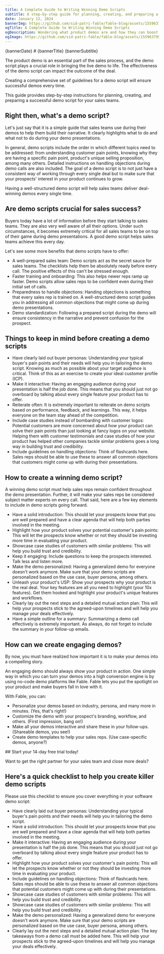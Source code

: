 ```yaml
---
title: A Complete Guide to Writing Winning Demo Scripts
subtitle: A step-by-step guide for planning, creating, and preparing a successful demo script for sales teams.
date: January 12, 2024
bannerImg: https://github.com/sid-patri-fable/fable-blog/assets/155963795/17c6cff0-0722-4680-9baa-ddc9e7597701
ogTitle: A Complete Guide to Writing Winning Demo Scripts
ogDescription: Wondering what product demos are and how they can boost your sales? Look no further! This ultimate guide provides valuable insights and strategies to help you master the art of product demos.
ogImage: https://github.com/sid-patri-fable/fable-blog/assets/155963795/17c6cff0-0722-4680-9baa-ddc9e7597701
---
```




<Banner config={props.config}>
  <div style={{ maxWidth: '768px' }}>
    {bannerDate}
    # {bannerTitle}
    {bannerSubtitle}
  </div>
  <CoverImg src="https://github.com/sid-patri-fable/fable-blog/assets/155963795/17c6cff0-0722-4680-9baa-ddc9e7597701" />
</Banner>

<Content toc={props.toc}>

The product demo is an essential part of the sales process, and the demo script plays a crucial role in bringing the live demo to life. The effectiveness of the demo script can impact the outcome of the deal.

Creating a comprehensive set of guidelines for a demo script will ensure successful demos every time.

This guide provides step-by-step instructions for planning, creating, and preparing a successful demo script for your sales teams.

## Right then, what's a demo script?

Let's just say that it is a simple guide that sales teams use during their demos to help them build their narrative. It clearly highlights what to do and what not to do during your demo presentations.

In general, demo scripts include the order in which different topics need to be addressed: from understanding customer pain points, knowing why they are having a specific pain point, product's unique selling proposition, among many others. Detailed instructions on handling objections during demo calls are also included. The goal of a demo script is to not just have a consistent way of working through every single deal but to make sure that your prospects' interest in your product continues to grow.

Having a well-structured demo script will help sales teams deliver deal-winning demos every single time.

## Are demo scripts crucial for sales success?

Buyers today have a lot of information before they start talking to sales teams. They are also very well aware of all their options. Under such circumstances, it becomes extremely critical for all sales teams to be on top of their game during demo presentations. A good demo script helps sales teams achieve this every day.

Let's see some more benefits that demo scripts have to offer:

- A well-prepared sales team: Demo scripts act as the secret sauce for sales teams. The checklists help them be absolutely ready before every call. The positive effects of this can't be stressed enough.
- Faster training and onboarding: This also helps newer reps ramp up faster. Demo scripts allow sales reps to be confident even during their initial set of calls.
- Preparedness to handle objections: Handing objections is something that every sales rep is trained on. A well-structured demo script guides you in addressing all common objections that might come up during demo presentations.
- Demo standardization: Following a prepared script during the demo will ensure consistency in the narrative and prevent confusion for the prospect.

## Things to keep in mind before creating a demo scripts

- Have clearly laid out buyer personas: Understanding your typical buyer's pain points and their needs will help you in tailoring the demo script. Knowing as much as possible about your target audience is critical. Think of this as an exercise to create your ideal customer profile (ICP).
- Make it interactive: Having an engaging audience during your presentation is half the job done. This means that you should just not go overboard by talking about every single feature your product has to offer.
- Reiterate often: It is extremely important to reiterate on demo scripts based on performance, feedback, and learnings. This way, it helps everyone on the team stay ahead of the competition.
- Include case studies instead of bombarding with customer logos: Potential customers are more concerned about how your product can solve their pain points than just looking at fancy logos on your website. Helping them with customer testimonials and case studies of how your product has helped other companies tackle similar problems goes a long way in building trust and credibility.
- Include guidelines on handling objections: Think of flashcards here. Sales reps should be able to use these to answer all common objections that customers might come up with during their presentations.

## How to create a winning demo script?

A winning demo script must help sales reps remain confident throughout the demo presentation. Further, it will make your sales reps be considered subject matter experts on every call. That said, here are a few key elements to include in demo scripts going forward.

- Have a solid introduction: This should let your prospects know that you are well prepared and have a clear agenda that will help both parties involved in the meeting.
- Highlight how your product solves your potential customer's pain points: This will let the prospects know whether or not they should be investing more time in evaluating your product.
- Showcase case studies of customers with similar problems: This will help you build trust and credibility.
- Keep it engaging: Include questions to keep the prospects interested. Talk less and listen more.
- Make the demo personalized: Having a generalized demo for everyone doesn't work anymore. Make sure that your demo scripts are personalized based on the use case, buyer persona, among others.
- Unleash your product's USP: Show your prospects why your product is the real deal. Your key features are all you need to highlight (your 10x features). Get them hooked and highlight your product's unique features and workflows.
- Clearly lay out the next steps and a detailed mutual action plan: This will help your prospects stick to the agreed-upon timelines and will help you manage your deals effectively.
- Have a simple outline for a summary: Summarizing a demo call effectively is extremely important. As always, do not forget to include the summary in your follow-up emails.

## How can we create engaging demos?

By now, you must have realized how important it is to make your demos into a compelling story.

An engaging demo should always show your product in action. One simple way in which you can turn your demos into a high conversion engine is by using no-code demo platforms like Fable. Fable lets you put the spotlight on your product and make buyers fall in love with it.

With Fable, you can:

- Personalize your demos based on industry, persona, and many more in minutes. (Yes, that's right!)
- Customize the demo with your prospect's branding, workflow, and others. (First impression, bang on!)
- Make all your demos interactive and share these in your follow-ups. (Shareable demos, you see!)
- Create demo templates to help your sales reps. (Use case-specific demos, anyone?)

</Content>

<Promotion config={props.config}>
## Start your 14-day free trial today!

Want to get the right partner for your sales team and close more deals?

<PromotionBannerCta href="https://app.sharefable.com/login" cta='Get started' />
</Promotion>

<Content toc={props.toc}>

## Here's a quick checklist to help you create killer demo scripts

Please use this checklist to ensure you cover everything in your software demo script:

- Have clearly laid out buyer personas: Understanding your typical buyer's pain points and their needs will help you in tailoring the demo script.
- Have a solid introduction: This should let your prospects know that you are well prepared and have a clear agenda that will help both parties involved in the meeting.
- Make it interactive: Having an engaging audience during your presentation is half the job done. This means that you should just not go overboard by talking about every single feature your product has to offer.
- Highlight how your product solves your customer's pain points: This will let the prospects know whether or not they should be investing more time in evaluating your product.
- Include guidelines on handling objections: Think of flashcards here. Sales reps should be able to use these to answer all common objections that potential customers might come up with during their presentations.
- Showcase case studies of customers with similar problems: This will help you build trust and credibility.
- Showcase case studies of customers with similar problems: This will help you build trust and credibility.
- Make the demo personalized: Having a generalized demo for everyone doesn't work anymore. Make sure that your demo scripts are personalized based on the use case, buyer persona, among others.
- Clearly lay out the next steps and a detailed mutual action plan: The key takeaways from a demo call must be added here. This will help your prospects stick to the agreed-upon timelines and will help you manage your deals effectively.

</Content>
